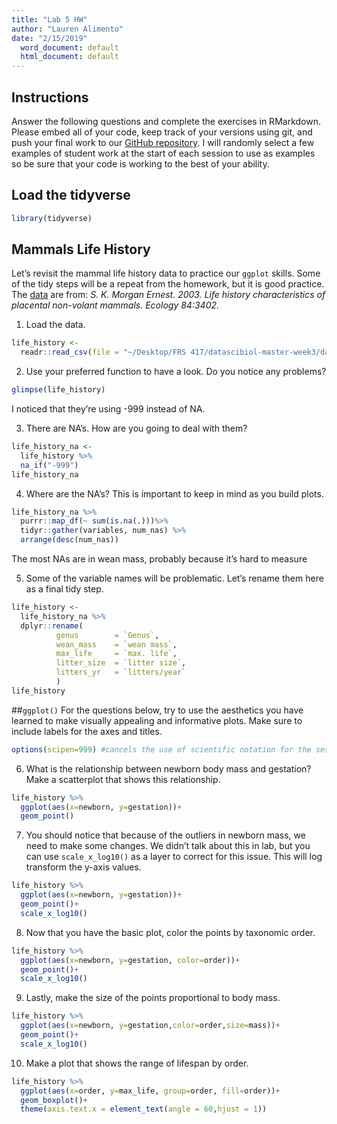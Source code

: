 ```yaml
---
title: "Lab 5 HW"
author: "Lauren Alimento"
date: "2/15/2019"
  word_document: default
  html_document: default
---
```


## Instructions
Answer the following questions and complete the exercises in RMarkdown. Please embed all of your code, keep track of your versions using git, and push your final work to our [GitHub repository](https://github.com/FRS417-DataScienceBiologists). I will randomly select a few examples of student work at the start of each session to use as examples so be sure that your code is working to the best of your ability.

## Load the tidyverse
```r
library(tidyverse)
```

## Mammals Life History
Let's revisit the mammal life history data to practice our `ggplot` skills. Some of the tidy steps will be a repeat from the homework, but it is good practice. The [data](http://esapubs.org/archive/ecol/E084/093/) are from: *S. K. Morgan Ernest. 2003. Life history characteristics of placental non-volant mammals. Ecology 84:3402.*

1. Load the data.
```r
life_history <-
  readr::read_csv(file = "~/Desktop/FRS 417/datascibiol-master-week3/data/mammal_lifehistories_v2.csv")
```

2. Use your preferred function to have a look. Do you notice any problems?
```r
glimpse(life_history)
```
I noticed that they're using -999 instead of NA.

3. There are NA's. How are you going to deal with them?
```r
life_history_na <-
  life_history %>% 
  na_if("-999")
life_history_na
```


4. Where are the NA's? This is important to keep in mind as you build plots.
```r
life_history_na %>%
  purrr::map_df(~ sum(is.na(.)))%>% 
  tidyr::gather(variables, num_nas) %>% 
  arrange(desc(num_nas))
```
The most NAs are in wean mass, probably because it's hard to measure


5. Some of the variable names will be problematic. Let's rename them here as a final tidy step.
```r
life_history <- 
  life_history_na %>%  
  dplyr::rename(
          genus        = `Genus`,
          wean_mass    = `wean mass`,
          max_life     = `max. life`,
          litter_size  = `litter size`,
          litters_yr   = `litters/year`
          )
life_history
```

##`ggplot()`
For the questions below, try to use the aesthetics you have learned to make visually appealing and informative plots. Make sure to include labels for the axes and titles.
```r
options(scipen=999) #cancels the use of scientific notation for the session
```

6. What is the relationship between newborn body mass and gestation? Make a scatterplot that shows this relationship. 
```r
life_history %>% 
  ggplot(aes(x=newborn, y=gestation))+
  geom_point()
```

7. You should notice that because of the outliers in newborn mass, we need to make some changes. We didn't talk about this in lab, but you can use `scale_x_log10()` as a layer to correct for this issue. This will log transform the y-axis values.
```r
life_history %>% 
  ggplot(aes(x=newborn, y=gestation))+
  geom_point()+
  scale_x_log10()
```

8. Now that you have the basic plot, color the points by taxonomic order.
```r
life_history %>% 
  ggplot(aes(x=newborn, y=gestation, color=order))+
  geom_point()+
  scale_x_log10()
```


9. Lastly, make the size of the points proportional to body mass.
```r
life_history %>% 
  ggplot(aes(x=newborn, y=gestation,color=order,size=mass))+
  geom_point()+
  scale_x_log10()
```

10. Make a plot that shows the range of lifespan by order.
```r
life_history %>% 
  ggplot(aes(x=order, y=max_life, group=order, fill=order))+
  geom_boxplot()+
  theme(axis.text.x = element_text(angle = 60,hjust = 1))
```


